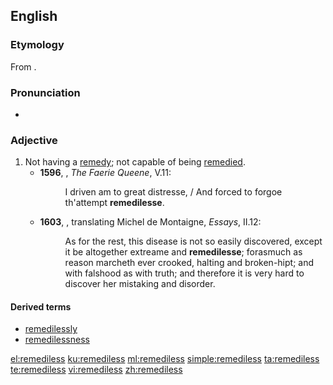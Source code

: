 ==English==
===Etymology===
From {{suffix|remedy|less}}.

===Pronunciation===
*{{a|UK}} {{IPA|/ˈɹɛmədɪlᵻs/}}

===Adjective===
{{en-adj|-}}

# Not having a [[remedy]]; not capable of being [[remedy|remedied]]. {{defdate|from 16th c.}}
#*'''1596''', {{w|Edmund Spenser}}, ''The Faerie Queene'', V.11:
#*:I driven am to great distresse, / And forced to forgoe th'attempt '''remedilesse'''.
#*'''1603''', {{w|John Florio}}, translating Michel de Montaigne, ''Essays'', II.12:
#*:As for the rest, this disease is not so easily discovered, except it be altogether extreame and '''remedilesse'''; forasmuch as reason marcheth ever crooked, halting and broken-hipt; and with falshood as with truth; and therefore it is very hard to discover her mistaking and disorder.

====Derived terms====
* [[remedilessly]]
* [[remedilessness]]

[[el:remediless]]
[[ku:remediless]]
[[ml:remediless]]
[[simple:remediless]]
[[ta:remediless]]
[[te:remediless]]
[[vi:remediless]]
[[zh:remediless]]